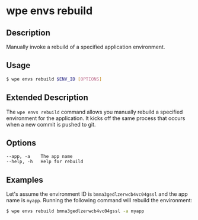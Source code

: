 # wpe envs rebuild

## Description

Manually invoke a rebuild of a specified application environment.

## Usage

```bash
$ wpe envs rebuild $ENV_ID [OPTIONS]
```

## Extended Description

The `wpe envs rebuild` command allows you manually rebuild a specified environment for the application. It kicks off the same process that occurs when a new commit is pushed to git.

## Options

```
--app, -a    The app name
--help, -h   Help for rebuild
```

## Examples

Let's assume the environment ID is `bmna3gedlzerwcb4vc04gssl` and the app name is `myapp`. Running the following command will rebuild the environment:

```bash
$ wpe envs rebuild bmna3gedlzerwcb4vc04gssl -a myapp
```
